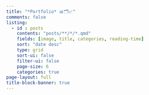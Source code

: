 ```yaml
---
title: "*Portfolio* 📊🗂️📈"
comments: false
listing:
  - id : posts
    contents: "posts/**/*/*.qmd"
    fields: [image, title, categories, reading-time] 
    sort: "date desc"
    type: grid
    sort-ui: false
    filter-ui: false
    page-size: 6
    categories: true
page-layout: full
title-block-banner: true
---
```

